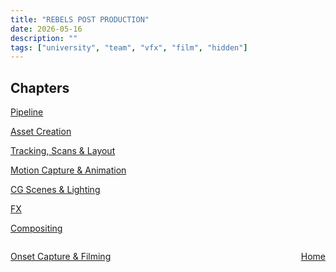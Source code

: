 ```yaml
---
title: "REBELS POST PRODUCTION"
date: 2026-05-16
description: ""
tags: ["university", "team", "vfx", "film", "hidden"]
---
```




## Chapters

[Pipeline](/blog/rebels/postproduction/pipeline)

[Asset Creation](/blog/rebels/postproduction/asset)

[Tracking, Scans & Layout](/blog/rebels/postproduction/layout)

[Motion Capture & Animation](/blog/rebels/postproduction/animation)

[CG Scenes & Lighting](/blog/rebels/postproduction/cg)

[FX](/blog/rebels/postproduction/fx)

[Compositing](/blog/rebels/postproduction/comp)

<div style="display: flex; flex-direction: row; align-items:center; justify-content:space-between;">

[Onset Capture & Filming](/blog/rebels/onset)

[Home](/blog/rebels/home)

</div>